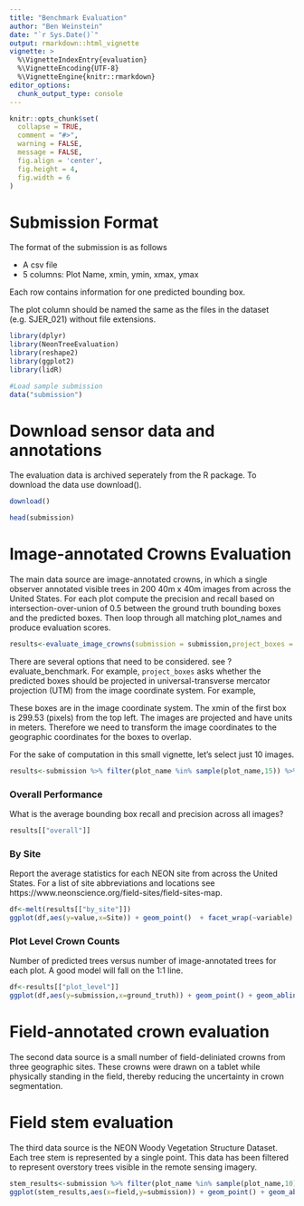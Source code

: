 ```yaml
---
title: "Benchmark Evaluation"
author: "Ben Weinstein"
date: "`r Sys.Date()`"
output: rmarkdown::html_vignette
vignette: >
  %\VignetteIndexEntry{evaluation}
  %\VignetteEncoding{UTF-8}
  %\VignetteEngine{knitr::rmarkdown}
editor_options: 
  chunk_output_type: console
---
```


```r
knitr::opts_chunk$set(
  collapse = TRUE,
  comment = "#>",
  warning = FALSE,
  message = FALSE,
  fig.align = 'center',
  fig.height = 4,
  fig.width = 6
)
```


# Submission Format

The format of the submission is as follows

* A csv file
* 5 columns: Plot Name, xmin, ymin, xmax, ymax

Each row contains information for one predicted bounding box.

The plot column should be named the same as the files in the dataset (e.g. SJER_021) without file extensions.

```r
library(dplyr)
library(NeonTreeEvaluation)
library(reshape2)
library(ggplot2)
library(lidR)

#Load sample submission
data("submission")
```

# Download sensor data and annotations

The evaluation data is archived seperately from the R package. To download the data use download().
```r
download()
```

```r
head(submission)
```

# Image-annotated Crowns Evaluation

The main data source are image-annotated crowns, in which a single observer annotated visible trees in 200 40m x 40m images from across the United States. For each plot compute the precision and recall based on intersection-over-union of 0.5 between the ground truth bounding boxes and the predicted boxes. Then loop through all matching plot_names and produce evaluation scores.

```r
results<-evaluate_image_crowns(submission = submission,project_boxes = T, show=F, summarize = T)
```

There are several options that need to be considered. see ?evaluate_benchmark. For example, `project_boxes` asks whether the predicted boxes should be projected in universal-transverse mercator projection (UTM) from the image coordinate system. For example,

These boxes are in the image coordinate system. The xmin of the first box is 299.53 (pixels) from the top left. The images are projected and have units in meters. Therefore we need to transform the image coordinates to the geographic coordinates for the boxes to overlap. 

For the sake of computation in this small vignette, let's select just 10 images.

```r
results<-submission %>% filter(plot_name %in% sample(plot_name,15)) %>% evaluate_image_crowns(.,project = T,show=T,summarize = T)
```

### Overall Performance

What is the average bounding box recall and precision across all images?

```r
results[["overall"]]
```

### By Site

Report the average statistics for each NEON site from across the United States. For a list of site abbreviations and locations see https://www.neonscience.org/field-sites/field-sites-map. 

```r
df<-melt(results[["by_site"]])
ggplot(df,aes(y=value,x=Site)) + geom_point()  + facet_wrap(~variable) + coord_flip()
```

### Plot Level Crown Counts

Number of predicted trees versus number of image-annotated trees for each plot. A good model will fall on the 1:1 line.

```r
df<-results[["plot_level"]]
ggplot(df,aes(y=submission,x=ground_truth)) + geom_point() + geom_abline(linetype="dashed") + coord_equal() + labs(x="Ground Truth Crowns",y="Predicted Crowns")
```

# Field-annotated crown evaluation

The second data source is a small number of field-deliniated crowns from three geographic sites. These crowns were drawn on a tablet while physically standing in the field, thereby reducing the uncertainty in crown segmentation.


# Field stem evaluation

The third data source is the NEON Woody Vegetation Structure Dataset. Each tree stem is represented by a single point. This data has been filtered to represent overstory trees visible in the remote sensing imagery.

```r
stem_results<-submission %>% filter(plot_name %in% sample(plot_name,10)) %>% evaluate_field_stems(.,project = T)
ggplot(stem_results,aes(x=field,y=submission)) + geom_point() + geom_abline() + coord_fixed() + ggtitle("Number of overstory trees") + labs(x="NEON Field Stems",y="Predicted Crowns")
```
